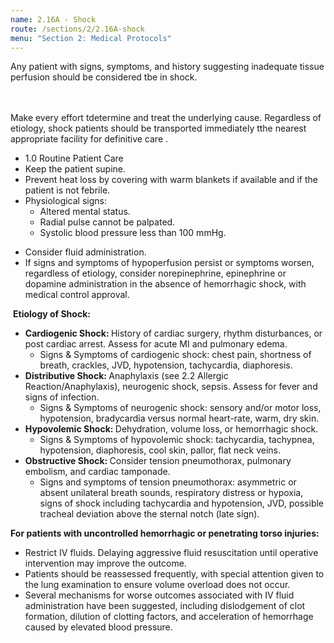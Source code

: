 ```yaml
---
name: 2.16A - Shock
route: /sections/2/2.16A-shock
menu: "Section 2: Medical Protocols"
---
```



<Note id="note-1" alignment="left">
  Any patient with signs, symptoms, and history suggesting inadequate
  tissue perfusion should be considered tbe in shock. 

  <br /><br />
  Make every effort tdetermine and treat the underlying cause.
  Regardless of etiology, shock patients should be transported
  immediately tthe nearest appropriate facility for definitive care .
</Note>

<EMTLevel level="basic">
  <ul>
    <li>
      <MyLink to="/sections/1/1.0-routine-patient-care">
        1.0 Routine Patient Care
      </MyLink>
    </li>
    <li>
      Keep the patient supine.
    </li>
    <li>
      Prevent heat loss by covering with warm blankets if available and if the patient is not febrile.
    </li>
    <li>
      Physiological signs:
      <ul>
       <li>Altered mental status.</li>
       <li>Radial pulse cannot be palpated.</li>
       <li>Systolic blood pressure less than 100 mmHg.</li>
      </ul>
    </li>
  </ul>
  <BasicShockTable />
</EMTLevel>

<EMTLevel level="advanced">
  <AdvancedShockTable />
</EMTLevel>

<EMTLevel level="paramedic">
  <ul>
    <li>
      Consider fluid administration.
    </li>
    <li>
      If signs and symptoms of hypoperfusion persist or symptoms worsen,
      regardless of etiology, consider norepinephrine, epinephrine or dopamine
      administration in the absence of hemorrhagic shock, with medical control
      approval.
    </li>
  </ul>
</EMTLevel>

<EMTLevel level="paramedic" medControl={true}>
  <ParamedicShockTable />
</EMTLevel>

<Note id="note-2" alignment="left">
  <strong style="display: block; margin: 0 0 0.75rem 0.25rem;">
    Etiology of Shock:
  </strong>

  <ul>
    <li>
      <strong>Cardiogenic Shock: </strong> History of cardiac surgery,
      rhythm disturbances, or post cardiac arrest. Assess for acute MI
      and pulmonary edema.
      <ul>
        <li>
          Signs & Symptoms of cardiogenic shock: chest pain, shortness of
          breath, crackles, JVD, hypotension, tachycardia, diaphoresis.
        </li>
      </ul>
    </li>
    <li>
      <strong>Distributive Shock: </strong> Anaphylaxis (see 2.2
      Allergic Reaction/Anaphylaxis), neurogenic shock, sepsis. Assess
      for fever and signs of infection.
      <ul>
        <li>
          Signs & Symptoms of neurogenic shock: sensory and/or motor
          loss, hypotension, bradycardia versus normal heart-rate, warm,
          dry skin.
        </li>
      </ul>
    </li>
    <li>
      <strong>Hypovolemic Shock: </strong> Dehydration, volume loss, or
      hemorrhagic shock.
      <ul>
        <li>
          Signs & Symptoms of hypovolemic shock: tachycardia, tachypnea,
          hypotension, diaphoresis, cool skin, pallor, flat neck veins.
        </li>
      </ul>
    </li>
    <li>
      <strong>Obstructive Shock: </strong> Consider tension
      pneumothorax, pulmonary embolism, and cardiac tamponade.
      <ul>
        <li>
          Signs and symptoms of tension pneumothorax: asymmetric or
          absent unilateral breath sounds, respiratory distress or
          hypoxia, signs of shock including tachycardia and hypotension,
          JVD, possible tracheal deviation above the sternal notch (late
          sign).
        </li>
      </ul>
    </li>
  </ul>
</Note>

<Note id="note-3" alignment="left">
  <strong style="margin-bottom: 0.5rem; display: block;">
    For patients with uncontrolled hemorrhagic or penetrating torso injuries:
  </strong>
  <ul>
    <li>
      Restrict IV fluids. Delaying aggressive fluid resuscitation until
      operative intervention may improve the outcome.
    </li>
    <li>
      Patients should be reassessed frequently, with special attention
      given to the lung examination to ensure volume overload does not
      occur.
    </li>
    <li>
      Several mechanisms for worse outcomes associated with IV fluid
      administration have been suggested, including dislodgement of clot
      formation, dilution of clotting factors, and acceleration of
      hemorrhage caused by elevated blood pressure.
    </li>
  </ul>
</Note>
